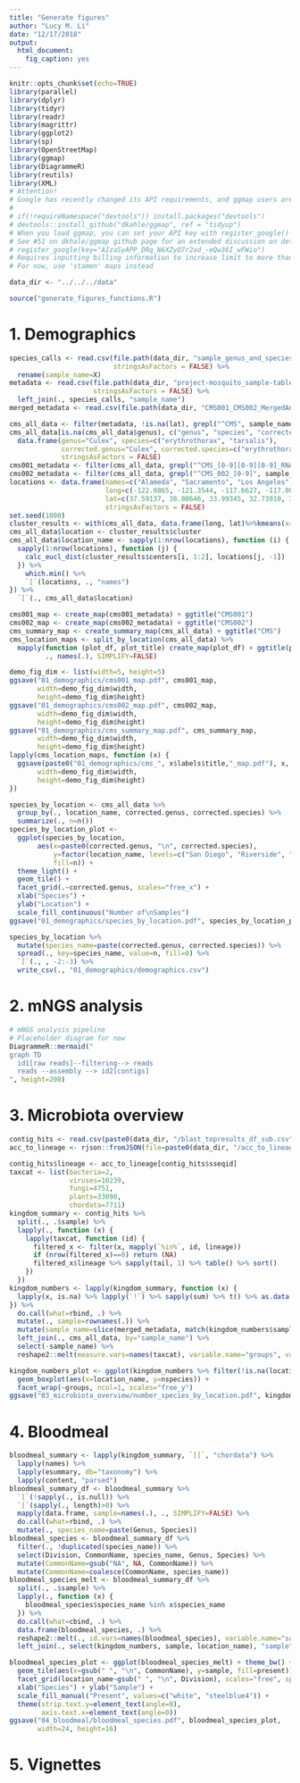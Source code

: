 ```yaml
---
title: "Generate figures"
author: "Lucy M. Li"
date: "12/17/2018"
output: 
  html_document:
    fig_caption: yes
---
```




```r
knitr::opts_chunk$set(echo=TRUE)
library(parallel)
library(dplyr)
library(tidyr)
library(readr)
library(magrittr)
library(ggplot2)
library(sp)
library(OpenStreetMap)
library(ggmap)
library(DiagrammeR)
library(reutils)
library(XML)
# Attention!
# Google has recently changed its API requirements, and ggmap users are now required to provide an API key and enable billing. ggmap itself is outdated on CRAN; we hope to have the new version up on CRAN soon, but until then, here is the workaround:
# 
# if(!requireNamespace("devtools")) install.packages("devtools")
# devtools::install_github("dkahle/ggmap", ref = "tidyup")
# When you load ggmap, you can set your API key with register_google() (see ?register_google for details), but don’t forget to enable the Maps Static API and geocoding API in the Google Cloud Console and enable billing. Also, go to 'Quotas' on Google Cloud and increase the 'Unsigned requests (if URL signing secret is defined) per day' limit
# See #51 on dkhale/ggmap github page for an extended discussion on details.
# register_google(key="AIzaSyAPP_DRq_N6XZyO7r2ad_-eQw36I_wFWio")
# Requires inputting billing information to increase limit to more than 1 request per day
# For now, use 'stamen' maps instead

```

```r
data_dir <- "../../../data"
```

```r
source("generate_figures_functions.R")
```

# 1. Demographics

```r
species_calls <- read.csv(file.path(data_dir, "sample_genus_and_species.csv"),
                          stringsAsFactors = FALSE) %>%
  rename(sample_name=X)
metadata <- read.csv(file.path(data_dir, "project-mosquito_sample-table_cleaned.csv"),
                     stringsAsFactors = FALSE) %>%
  left_join(., species_calls, "sample_name")
merged_metadata <- read.csv(file.path(data_dir, "CMS001_CMS002_MergedAnnotations_181218.csv"))
```

```r
cms_all_data <- filter(metadata, !is.na(lat), grepl("^CMS", sample_name))
cms_all_data[is.na(cms_all_data$genus), c("genus", "species", "corrected.genus", "corrected.species")] <- 
  data.frame(genus="Culex", species=c("erythrothorax", "tarsalis"),
             corrected.genus="Culex", corrected.species=c("erythrothorax", "tarsalis"),
             stringsAsFactors = FALSE)
cms001_metadata <- filter(cms_all_data, grepl("^CMS_[0-9][0-9][0-9]_RNA", sample_name))
cms002_metadata <- filter(cms_all_data, grepl("^CMS_002_[0-9]", sample_name))
locations <- data.frame(names=c("Alameda", "Sacramento", "Los Angeles", "San Diego", "Riverside"),
                        long=c(-122.0865, -121.3544, -117.6627, -117.0832, -116.0492),
                        lat=c(37.59137, 38.80646, 33.99345, 32.73910, 33.52882),
                        stringsAsFactors = FALSE)
set.seed(1000)
cluster_results <- with(cms_all_data, data.frame(long, lat)%>%kmeans(x=., nrow(locations), nstart=10))
cms_all_data$location <- cluster_results$cluster
cms_all_data$location_name <- sapply(1:nrow(locations), function (i) {
  sapply(1:nrow(locations), function (j) {
    calc_eucl_dist(cluster_results$centers[i, 1:2], locations[j, -1])
  }) %>%
    which.min() %>%
    `[`(locations, ., "names")
}) %>%
  `[`(., cms_all_data$location)
```


```r
cms001_map <- create_map(cms001_metadata) + ggtitle("CMS001")
cms002_map <- create_map(cms002_metadata) + ggtitle("CMS002")
cms_summary_map <- create_summary_map(cms_all_data) + ggtitle("CMS") 
cms_location_maps <- split_by_location(cms_all_data) %>%
  mapply(function (plot_df, plot_title) create_map(plot_df) + ggtitle(plot_title),
         ., names(.), SIMPLIFY=FALSE)

demo_fig_dim <- list(width=5, height=5)
ggsave("01_demographics/cms001_map.pdf", cms001_map, 
       width=demo_fig_dim$width,
       height=demo_fig_dim$height)
ggsave("01_demographics/cms002_map.pdf", cms002_map, 
       width=demo_fig_dim$width,
       height=demo_fig_dim$height)
ggsave("01_demographics/cms_summary_map.pdf", cms_summary_map, 
       width=demo_fig_dim$width,
       height=demo_fig_dim$height)
lapply(cms_location_maps, function (x) {
  ggsave(paste0("01_demographics/cms_", x$labels$title,"_map.pdf"), x, 
       width=demo_fig_dim$width,
       height=demo_fig_dim$height)
})

```

```r
species_by_location <- cms_all_data %>%
  group_by(., location_name, corrected.genus, corrected.species) %>%
  summarize(., n=n())
species_by_location_plot <- 
  ggplot(species_by_location, 
       aes(x=paste0(corrected.genus, "\n", corrected.species), 
           y=factor(location_name, levels=c("San Diego", "Riverside", "Los Angeles", "Alameda", "Sacramento")), 
           fill=n)) +
  theme_light() +
  geom_tile() +
  facet_grid(.~corrected.genus, scales="free_x") +
  xlab("Species") +
  ylab("Location") +
  scale_fill_continuous("Number of\nSamples")
ggsave("01_demographics/species_by_location.pdf", species_by_location_plot, width=12, height=4)

species_by_location %>%
  mutate(species_name=paste(corrected.genus, corrected.species)) %>%
  spread(., key=species_name, value=n, fill=0) %>%
  `[`(., , -2:-3) %>%
  write_csv(., "01_demographics/demographics.csv")
```

# 2. mNGS analysis

```r
# mNGS analysis pipeline
# Placeholder diagram for now
DiagrammeR::mermaid("
graph TD
  id1[raw reads]--filtering--> reads 
  reads --assembly --> id2[contigs] 
", height=200)
```


# 3. Microbiota overview

```r
contig_hits <- read.csv(paste0(data_dir, "/blast_topresults_df_sub.csv"))
acc_to_lineage <- rjson::fromJSON(file=paste0(data_dir, "/acc_to_lineage.json"))
```

```r
contig_hits$lineage <- acc_to_lineage[contig_hits$sseqid]
taxcat <- list(bacteria=2,
               viruses=10239,
               fungi=4751,
               plants=33090,
               chordata=7711)
kingdom_summary <- contig_hits %>%
  split(., .$sample) %>%
  lapply(., function (x) {
    lapply(taxcat, function (id) {
      filtered_x <- filter(x, mapply(`%in%`, id, lineage))
      if (nrow(filtered_x)==0) return (NA)
      filtered_x$lineage %>% sapply(tail, 1) %>% table() %>% sort()
    })
  })
kingdom_numbers <- lapply(kingdom_summary, function (x) {
  lapply(x, is.na) %>% lapply(`!`) %>% sapply(sum) %>% t() %>% as.data.frame()
}) %>%
  do.call(what=rbind, .) %>%
  mutate(., sample=rownames(.)) %>%
  mutate(sample_name=slice(merged_metadata, match(kingdom_numbers$sample, NewIDseqName))$OldIDseqName) %>%
  left_join(., cms_all_data, by="sample_name") %>%
  select(-sample_name) %>%
  reshape2::melt(measure.vars=names(taxcat), variable.name="groups", value.name="nspecies")
```

```r
kingdom_numbers_plot <- ggplot(kingdom_numbers %>% filter(!is.na(location_name))) + theme_bw() +
  geom_boxplot(aes(x=location_name, y=nspecies)) + 
  facet_wrap(~groups, ncol=1, scales="free_y")
ggsave("03_microbiota_overview/number_species_by_location.pdf", kingdom_numbers_plot, width=4.5, height=7)
```

# 4. Bloodmeal

```r
bloodmeal_summary <- lapply(kingdom_summary, `[[`, "chordata") %>%
  lapply(names) %>%
  lapply(esummary, db="taxonomy") %>%
  lapply(content, "parsed")
bloodmeal_summary_df <- bloodmeal_summary %>%
  `[`(!sapply(., is.null)) %>%
  `[`(sapply(., length)>0) %>%
  mapply(data.frame, sample=names(.), ., SIMPLIFY=FALSE) %>%
  do.call(what=rbind, .) %>%
  mutate(., species_name=paste(Genus, Species))
bloodmeal_species <- bloodmeal_summary_df %>%
  filter(., !duplicated(species_name)) %>%
  select(Division, CommonName, species_name, Genus, Species) %>%
  mutate(CommonName=gsub("NA", NA, CommonName)) %>%
  mutate(CommonName=coalesce(CommonName, species_name))
bloodmeal_species_melt <- bloodmeal_summary_df %>%
  split(., .$sample) %>%
  lapply(., function (x) {
    bloodmeal_species$species_name %in% x$species_name
  }) %>%
  do.call(what=cbind, .) %>%
  data.frame(bloodmeal_species, .) %>% 
  reshape2::melt(., id.vars=names(bloodmeal_species), variable.name="sample", value.name="present") %>%
  left_join(., select(kingdom_numbers, sample, location_name), "sample")
```

```r
bloodmeal_species_plot <- ggplot(bloodmeal_species_melt) + theme_bw() +
  geom_tile(aes(x=gsub(" ", "\n", CommonName), y=sample, fill=present)) +
  facet_grid(location_name~gsub(" ", "\n", Division), scales="free", space="free") +
  xlab("Species") + ylab("Sample") +
  scale_fill_manual("Present", values=c("white", "steelblue4")) +
  theme(strip.text.y=element_text(angle=0),
        axis.text.x=element_text(angle=0))
ggsave("04_bloodmeal/bloodmeal_species.pdf", bloodmeal_species_plot,
       width=24, height=16)
```

# 5. Vignettes



